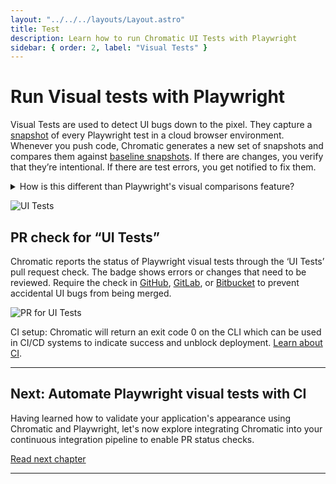 ```yaml
---
layout: "../../../layouts/Layout.astro"
title: Test
description: Learn how to run Chromatic UI Tests with Playwright
sidebar: { order: 2, label: "Visual Tests" }
---
```



# Run Visual tests with Playwright

Visual Tests are used to detect UI bugs down to the pixel. They capture a [snapshot](/docs/snapshots) of every Playwright test in a cloud browser environment. Whenever you push code, Chromatic generates a new set of snapshots and compares them against [baseline snapshots](/docs/branching-and-baselines#whats-a-baseline). If there are changes, you verify that they’re intentional. If there are test errors, you get notified to fix them.

<details>
<summary>How is this different than Playwright's visual comparisons feature?</summary>

Playwright provides visual comparison and snapshot testing features that enable you to take screenshots of web pages during a test run. These snapshots can then be compared to baseline images to detect any unexpected visual regressions.

However, the screenshots are captured on a local machine and then committed to your repo. This approach can lead to issues when collaborating with other developers on the same tests, as variations in devices such as installed fonts could result in unnecessary image discrepancies.

Chromatic, on the other hand, takes snapshots in the cloud, not locally. The DOM is captured and sent to Chromatic’s cloud, where it is then visually snapshotted in a controlled environment with consistently-versioned browsers to prevent false positives. Both DOM and snapshots are inspectable in Chromatic to make debugging quick and easy.

The snapshot files live on Chromatic’s servers so you’re not managing hundreds of megabytes of images in your repo. This is a big deal because it’s not uncommon for teams to have thousands of snapshots. If you visual test locally, you have to wait for git to sync all of those images every time you pull.

Chromatic also offers an advanced diff checker that highlights the differences between the baseline and the new snapshot, making it easy to spot visual regressions.

</details>

![UI Tests](../../../images/workflow-uitest.png)

<EnableE2EVT type="Playwright" />

<Baselines />

<VerifyDiscussMerge />

## PR check for “UI Tests”

Chromatic reports the status of Playwright visual tests through the ‘UI Tests’ pull request check. The badge shows errors or changes that need to be reviewed. Require the check in [GitHub](https://help.github.com/en/github/administering-a-repository/enabling-required-status-checks), [GitLab](https://docs.gitlab.com/ee/api/commits.html#post-the-build-status-to-a-commit), or [Bitbucket](https://confluence.atlassian.com/bitbucket/suggest-or-require-checks-before-a-merge-856691474.html) to prevent accidental UI bugs from being merged.

![PR for UI Tests](../../../images/prbadge-test.png)

<div class="aside">

CI setup: Chromatic will return an exit code 0 on the CLI which can be used in CI/CD systems to indicate success and unblock deployment. [Learn about CI](/docs/playwright/ci).

</div>

---

## Next: Automate Playwright visual tests with CI

Having learned how to validate your application's appearance using Chromatic and Playwright, let's now explore integrating Chromatic into your continuous integration pipeline to enable PR status checks.

<a class="btn primary round" href="/docs/playwright/ci">
  Read next chapter
</a>

---

<Troubleshooting />
